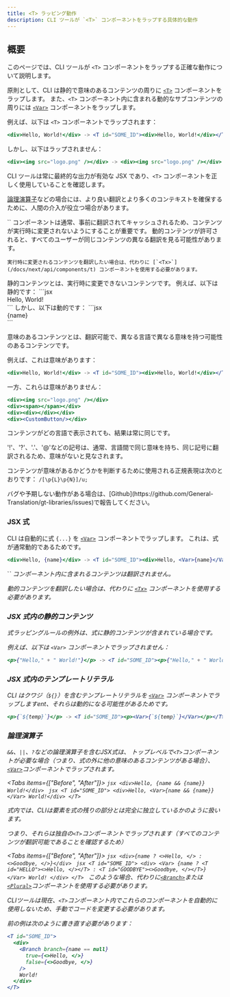 ```yaml
---
title: <T> ラッピング動作
description: CLI ツールが `<T>` コンポーネントをラップする具体的な動作
---
```


## 概要

このページでは、CLI ツールが `<T>` コンポーネントをラップする正確な動作について説明します。

原則として、CLI は静的で意味のあるコンテンツの周りに [`<T>`](/docs/next/api/components/t) コンポーネントをラップします。
また、`<T>` コンポーネント内に含まれる動的なサブコンテンツの周りには [`<Var>`](/docs/next/api/components/var) コンポーネントをラップします。

例えば、以下は `<T>` コンポーネントでラップされます：
```jsx
<div>Hello, World!</div> -> <T id="SOME_ID"><div>Hello, World!</div></T>
```

しかし、以下はラップされません：
```jsx
<div><img src="logo.png" /></div> -> <div><img src="logo.png" /></div>
```

CLI ツールは常に最終的な出力が有効な JSX であり、`<T>` コンポーネントを正しく使用していることを確認します。

[論理演算子](#logical-operators)などの場合には、より良い翻訳とより多くのコンテキストを確保するために、人間の介入が役立つ場合があります。

<Accordions>
  <Accordion title="なぜ <T> コンポーネントは動的コンテンツをラップできないのですか？">
    `<T>` コンポーネントは通常、事前に翻訳されてキャッシュされるため、コンテンツが実行時に変更されないようにすることが重要です。
    動的コンテンツが許可されると、すべてのユーザーが同じコンテンツの異なる翻訳を見る可能性があります。

    実行時に変更されるコンテンツを翻訳したい場合は、代わりに [`<Tx>`](/docs/next/api/components/t) コンポーネントを使用する必要があります。
  </Accordion>
  <Accordion title="「静的」コンテンツとは何ですか？">
    静的コンテンツとは、実行時に変更できないコンテンツです。
    例えば、以下は静的です：
    ```jsx
    <div>Hello, World!</div>
    ```
    しかし、以下は動的です：
    ```jsx
    <div>{name}</div>
    ```
  </Accordion>
  <Accordion title="「意味のある」コンテンツとは何ですか？">
    
意味のあるコンテンツとは、翻訳可能で、異なる言語で異なる意味を持つ可能性のあるコンテンツです。

例えば、これは意味があります：
```jsx
<div>Hello, World!</div> -> <T id="SOME_ID"><div>Hello, World!</div></T>
```
一方、これらは意味がありません：
```jsx
<div><img src="logo.png" /></div>
<div><span></span></div>
<div><div></div></div>
<div><CustomButton/></div>
```

コンテンツがどの言語で表示されても、結果は常に同じです。

<Callout type="info">
  '!'、'?'、'.'、'@'などの記号は、通常、言語間で同じ意味を持ち、同じ記号に翻訳されるため、意味がないと見なされます。
  
  コンテンツが意味があるかどうかを判断するために使用される正規表現は次のとおりです：
  ```/[\p{L}\p{N}]/u;```
</Callout>
  </Accordion>
</Accordions>

<Callout type="info">
  バグや予期しない動作がある場合は、[Github](https://github.com/General-Translation/gt-libraries/issues)で報告してください。
</Callout>


### JSX 式

CLI は自動的に式 `{...}` を [`<Var>`](/docs/next/api/components/var) コンポーネントでラップします。
これは、式が通常動的であるためです。

```jsx
<div>Hello, {name}</div> -> <T id="SOME_ID"><div>Hello, <Var>{name}</Var></div></T>
```

<Callout type="warn">
  `<Var>` コンポーネント内に含まれるコンテンツは翻訳されません。
  
  動的コンテンツを翻訳したい場合は、代わりに [`<Tx>`](/docs/next/api/components/t) コンポーネントを使用する必要があります。
</Callout>

### JSX 式内の静的コンテンツ

式ラッピングルールの例外は、式に静的コンテンツが含まれている場合です。

例えば、以下は `<Var>` コンポーネントでラップされません：
```jsx
<p>{"Hello," + " World!"}</p> -> <T id="SOME_ID"><p>{"Hello," + " World!"}</p></T>
```


### JSX 式内のテンプレートリテラル

CLI はクワジ（`${}`）を含むテンプレートリテラルを [`<Var>`](/docs/next/api/components/var) コンポーネントでラップしますent、それらは動的になる可能性があるためです。
```jsx
<p>{`${temp}`}</p> -> <T id="SOME_ID"><p><Var>{`${temp}`}</Var></p></T>
```

### 論理演算子

`&&`、`||`、`?`などの論理演算子を含むJSX式は、
トップレベルで`<T>`コンポーネントが必要な場合（つまり、式の外に他の意味のあるコンテンツがある場合）、
[`<Var>`](/docs/next/api/components/var)コンポーネントでラップされます。

<Tabs items={["Before", "After"]}>
  <Tab value="Before">
    ```jsx
    <div>Hello, {name && {name}} World!</div>
    ```
  </Tab>
  <Tab value="After">
    ```jsx
    <T id="SOME_ID">
      <div>Hello, <Var>{name && {name}}</Var> World!</div>
    </T>
    ```
  </Tab>
</Tabs>

式内では、CLIは要素を式の残りの部分とは完全に独立しているかのように扱います。

つまり、それらは独自の`<T>`コンポーネントでラップされます（すべてのコンテンツが翻訳可能であることを確認するため）

<Tabs items={["Before", "After"]}>
  <Tab value="Before">
    ```jsx
    <div>{name ? <>Hello, </> : <>Goodbye, </>}</div>
    ```
  </Tab>
  <Tab value="After">
    ```jsx
    <T id="SOME_ID">
      <div>
        <Var>
          {name ? <T id="HELLO"><>Hello, </></T> : <T id="GOODBYE"><>Goodbye, </></T>}
        </Var> World!
      </div>
    </T>
    ```
  </Tab>
</Tabs>
<Callout type="warn">
  このような場合、代わりに[`<Branch>`](/docs/next/api/components/branch)または[`<Plural>`](/docs/next/api/components/plural)コンポーネントを使用する必要があります。

  CLIツールは現在、`<T>`コンポーネント内でこれらのコンポーネントを自動的に使用しないため、手動でコードを変更する必要があります。

  前の例は次のように書き直す必要があります：
  ```jsx
  <T id="SOME_ID">
    <div>
      <Branch branch={name == null}
        true={<>Hello, </>}
        false={<>Goodbye, </>}
      />
      World!
    </div>
  </T>
  ```
</Callout>